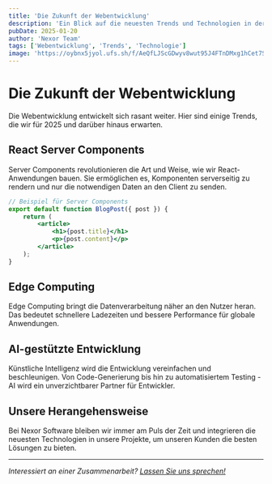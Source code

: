 ```yaml
---
title: 'Die Zukunft der Webentwicklung'
description: 'Ein Blick auf die neuesten Trends und Technologien in der Webentwicklung.'
pubDate: 2025-01-20
author: 'Nexor Team'
tags: ['Webentwicklung', 'Trends', 'Technologie']
image: 'https://oybnx5jyol.ufs.sh/f/AeQfLJScGDwyv8wut95J4FTnDMxg1hCet7Sb3IrzQHp0Aw9X'
---
```


# Die Zukunft der Webentwicklung

Die Webentwicklung entwickelt sich rasant weiter. Hier sind einige Trends, die wir für 2025 und darüber hinaus erwarten.

## React Server Components

Server Components revolutionieren die Art und Weise, wie wir React-Anwendungen bauen. Sie ermöglichen es, Komponenten serverseitig zu rendern und nur die notwendigen Daten an den Client zu senden.

```jsx
// Beispiel für Server Components
export default function BlogPost({ post }) {
	return (
		<article>
			<h1>{post.title}</h1>
			<p>{post.content}</p>
		</article>
	);
}
```

## Edge Computing

Edge Computing bringt die Datenverarbeitung näher an den Nutzer heran. Das bedeutet schnellere Ladezeiten und bessere Performance für globale Anwendungen.

## AI-gestützte Entwicklung

Künstliche Intelligenz wird die Entwicklung vereinfachen und beschleunigen. Von Code-Generierung bis hin zu automatisiertem Testing - AI wird ein unverzichtbarer Partner für Entwickler.

## Unsere Herangehensweise

Bei Nexor Software bleiben wir immer am Puls der Zeit und integrieren die neuesten Technologien in unsere Projekte, um unseren Kunden die besten Lösungen zu bieten.

---

_Interessiert an einer Zusammenarbeit? [Lassen Sie uns sprechen!](/contact)_
